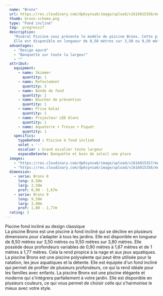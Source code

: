 ```yaml
---
  name: "Bronx"
  url: https://res.cloudinary.com/dp6synsa6/image/upload/v1616015356/monoblocs-fonds-inclines/bronx/schema-bronx_1_-380x-e53_gxhwmj.jpg
  thumb: bronx-schema.png
  type: "Fond incliné"
  tag:  progressif
  description:
    "Minéral Piscine vous présente le modèle de piscine Bronx. Cette piscine à fond incliné se décline en plusieurs dimensions pour s’adapter à tous les jardins.
    Elle est disponible en longueur de 8,50 mètres sur 3,50 ou 9,50 mètres sur 3,80 mètres. Elle possède deux profondeurs variables de 0,90 mètres à 1,67 mètres et de 1 mètres à 1,77 mètres. Elle est ainsi propice à la nage et aux jeux aquatiques."
  advantages:
    - "Design epuré"
    - "Banquette sur toute la largeur"
    - ""
  attribut:
    equipment:
      - name: Skimmer
        quantity: 1
      - name: Refoulement
        quantity: 3
      - name: Bonde de fond
        quantity: 1
      - name: Bouchon de prévention
        quantity: 1
      - name: Prise balai
        quantity: 1
      - name: Projecteur LED blanc
        quantity: 1
      - name: Aquaterre + Tresse + Piquet
        quantity: 1
    specifics:
      typeDeFond : Piscine à fond incliné
      volet : '-'
      escalier : Grand escalier toute largeur
      espaceDetente: Banquette et bain de soleil une place
  images:
    - "https://res.cloudinary.com/dp6synsa6/image/upload/v1616015357/monoblocs-fonds-inclines/bronx/bronx_npxo7p.jpg"
    - "https://res.cloudinary.com/dp6synsa6/image/upload/v1616015356/monoblocs-fonds-inclines/bronx/bronx-8_sh2thf.jpg"
  dimension:
    - serie: Bronx 8
      long: 8,50m
      larg: 3,50m
      prof: 0,90 - 1,67m
    - serie: Bronx 9
      long: 9,50m
      larg: 3,80m
      prof: 1,00 - 1,77m
  rating: 3
---
```


<div class=" mt-4 max-w-[720px]">
	<div class="mb-2 text-center font-semibold text-primary">
		Piscine fond incliné au design classique
	</div>
 La piscine Bronx est une piscine à fond incliné qui se décline en plusieurs dimensions pour s’adapter à tous les jardins. Elle est disponible en longueur de 8,50 mètres sur 3,50 mètres ou 9,50 mètres sur 3,80 mètres. Elle possède deux profondeurs variables de 0,90 mètres à 1,67 mètres et de 1 mètres à 1,77 mètres. Cela la rend propice à la nage et aux jeux aquatiques.
La piscine Bronx est une piscine polyvalente qui peut être utilisée pour la natation, les jeux aquatiques et la détente. Elle est équipée d'un fond incliné qui permet de profiter de plusieurs profondeurs, ce qui la rend idéale pour les familles avec enfants.
La piscine Bronx est une piscine élégante et moderne qui s'intégrera parfaitement à votre jardin. Elle est disponible en plusieurs couleurs, ce qui vous permet de choisir celle qui s'harmonise le mieux avec votre style.

</div>
